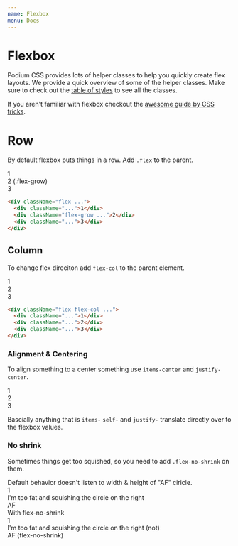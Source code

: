 ```yaml
---
name: Flexbox
menu: Docs
---
```


# Flexbox


Podium CSS provides lots of helper classes to help you quickly create flex
layouts. We provide a quick overview of some of the helper classes. Make sure to check
out the [table of styles](table-of-styles) to see all the classes.

If you aren't familiar with flexbox checkout the [awesome guide by CSS tricks](https://css-tricks.com/snippets/css/a-guide-to-flexbox/).

# Row

By default flexbox puts things in a row. Add `.flex` to the parent.

<div className="flex bg-mystic">
  <div className="text-mineshaft text-center bg-white px-4 py-2 m-2">1</div>
  <div className="flex-grow text-mineshaft text-center bg-white px-4 py-2 m-2">
    2 (.flex-grow)
  </div>
  <div className="text-mineshaft text-center bg-white px-4 py-2 m-2">3</div>
</div>

```html
<div className="flex ...">
  <div className="...">1</div>
  <div className="flex-grow ...">2</div>
  <div className="...">3</div>
</div>
```

## Column

To change flex direciton add `flex-col` to the parent element.

<Playground>
  <div className="flex flex-col bg-mystic">
    <div className="text-mineshaft text-center bg-white py-2 m-2">1</div>
    <div className="flex-1 text-mineshaft text-center bg-white py-2 m-2">2</div>
    <div className="text-mineshaft text-center bg-white py-2 m-2">3</div>
  </div>
</Playground>

```html
<div className="flex flex-col ...">
  <div className="...">1</div>
  <div className="...">2</div>
  <div className="...">3</div>
</div>
```

### Alignment & Centering

To align something to a center something use `items-center` and `justify-center`.

<Playground>
  <div className="flex flex-col h-15 w-15 items-center justify-center bg-mystic">
    <div className="text-mineshaft text-center bg-white px-5 m-2">1</div>
    <div className="text-mineshaft text-center bg-white px-5 m-2">2</div>
    <div className="text-mineshaft text-center bg-white px-5 m-2">3</div>
  </div>
</Playground>

Bascially anything that is `items-` `self-` and `justify-` translate directly over to the flexbox values.

### No shrink

Sometimes things get too squished, so you need to add `.flex-no-shrink` on them.

<Playground>
  Default behavior doesn't listen to width & height of "AF" ciricle.
  <div className="flex w-15 bg-mystic items-center mb-5">
    <div className="text-mineshaft text-center bg-white px-4 py-2 m-2">1</div>
    <div className="flex-grow text-mineshaft text-center bg-white px-4 py-2 m-2">
      I'm too fat and squishing the circle on the right
    </div>
    <div className="text-mineshaft text-center bg-white px-4 py-2 m-2 rounded-full w-11 h-11">
      AF
    </div>
  </div>
  With flex-no-shrink
  <div className="flex w-15 bg-mystic items-center">
    <div className="text-mineshaft text-center bg-white px-4 py-2 m-2">1</div>
    <div className="flex-grow text-mineshaft text-center bg-white px-4 py-2 m-2">
      I'm too fat and squishing the circle on the right (not)
    </div>
    <div className="text-mineshaft text-center bg-white px-4 py-2 m-2 rounded-full w-11 h-11 flex-no-shrink text-xs">
      AF (flex-no-shrink)
    </div>
  </div>
</Playground>

